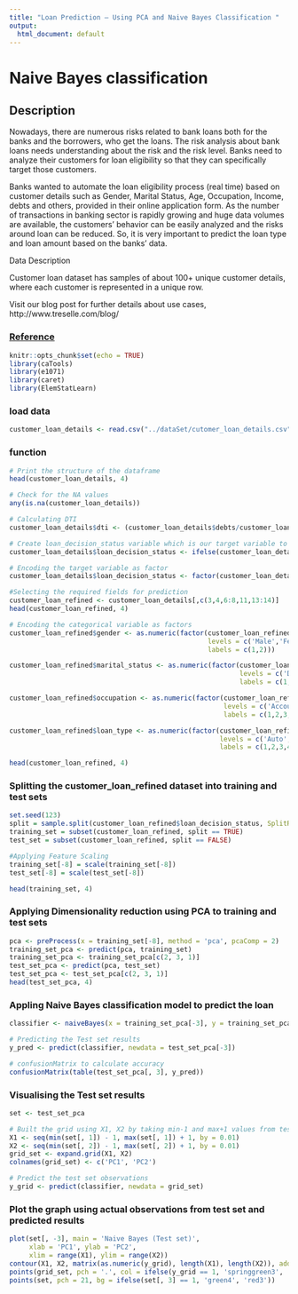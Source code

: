 ---
title: "Loan Prediction – Using PCA and Naive Bayes Classification "
output:
  html_document: default
---
Naive Bayes classification
==========================

Description 
-----------

Nowadays, there are numerous risks related to bank loans both for the banks and the borrowers, who get the loans. The risk analysis about bank loans needs understanding about the risk and the risk level. Banks need to analyze their customers for loan eligibility so that they can specifically target those customers. 

Banks wanted to automate the loan eligibility process (real time) based on customer details such as Gender, Marital Status, Age, Occupation, Income, debts and others, provided in their online application form. As the number of transactions in banking sector is rapidly growing and huge data volumes are available, the customers’ behavior can be easily analyzed and the risks around loan can be reduced. So, it is very important to predict the loan type and loan amount based on the banks’ data.

Data Description

Customer loan dataset has samples of about 100+ unique customer details, where each customer is represented in a unique row. 

Visit our blog post for further details about use cases, http://www.treselle.com/blog/


### **[Reference](https://github.com/treselle-systems/loan_prediction_using_PCA_and_naive_bayes_classification_with_R)**


```{r setup, include=FALSE}
knitr::opts_chunk$set(echo = TRUE)
library(caTools)
library(e1071)
library(caret)
library(ElemStatLearn)
```

### load data 
```{r}
customer_loan_details <- read.csv("../dataSet/cutomer_loan_details.csv", sep = ",")
```

### function 
```{r}
# Print the structure of the dataframe
head(customer_loan_details, 4)

# Check for the NA values
any(is.na(customer_loan_details))

# Calculating DTI
customer_loan_details$dti <- (customer_loan_details$debts/customer_loan_details$income)*100

# Create loan_decision_status variable which is our target variable to use for loan prediction
customer_loan_details$loan_decision_status <- ifelse(customer_loan_details$loan_decision_type == 'Denied', 0, 1)

# Encoding the target variable as factor
customer_loan_details$loan_decision_status <- factor(customer_loan_details$loan_decision_status, levels = c(0, 1))

#Selecting the required fields for prediction
customer_loan_refined <- customer_loan_details[,c(3,4,6:8,11,13:14)]
head(customer_loan_refined, 4)

# Encoding the categorical variable as factors
customer_loan_refined$gender <- as.numeric(factor(customer_loan_refined$gender,
                                                  levels = c('Male','Female'),
                                                  labels = c(1,2)))

customer_loan_refined$marital_status <- as.numeric(factor(customer_loan_refined$marital_status,
                                                          levels = c('Divorced','Married','Single'),
                                                          labels = c(1,2,3)))

customer_loan_refined$occupation <- as.numeric(factor(customer_loan_refined$occupation,
                                                      levels = c('Accout','Business','IT','Manager','NYPD'),
                                                      labels = c(1,2,3,4,5)))

customer_loan_refined$loan_type <- as.numeric(factor(customer_loan_refined$loan_type,
                                                     levels = c('Auto','Credit','Home','Personal'),
                                                     labels = c(1,2,3,4)))

head(customer_loan_refined, 4)
```

### Splitting the customer_loan_refined dataset into training and test sets
```{r}
set.seed(123)
split = sample.split(customer_loan_refined$loan_decision_status, SplitRatio = 0.70)
training_set = subset(customer_loan_refined, split == TRUE)
test_set = subset(customer_loan_refined, split == FALSE)

#Applying Feature Scaling
training_set[-8] = scale(training_set[-8])
test_set[-8] = scale(test_set[-8])

head(training_set, 4)
```


### Applying Dimensionality reduction using PCA to training and test sets
```{r}
pca <- preProcess(x = training_set[-8], method = 'pca', pcaComp = 2)
training_set_pca <- predict(pca, training_set)
training_set_pca <- training_set_pca[c(2, 3, 1)]
test_set_pca <- predict(pca, test_set)
test_set_pca <- test_set_pca[c(2, 3, 1)]
head(test_set_pca, 4)
```

### Appling Naive Bayes classification model to predict the loan
```{r, include=FALSE}
classifier <- naiveBayes(x = training_set_pca[-3], y = training_set_pca$loan_decision_status)

# Predicting the Test set results
y_pred <- predict(classifier, newdata = test_set_pca[-3])

# confusionMatrix to calculate accuracy
confusionMatrix(table(test_set_pca[, 3], y_pred))
```


### Visualising the Test set results
```{r}
set <- test_set_pca

# Built the grid using X1, X2 by taking min-1 and max+1 values from test set
X1 <- seq(min(set[, 1]) - 1, max(set[, 1]) + 1, by = 0.01)
X2 <- seq(min(set[, 2]) - 1, max(set[, 2]) + 1, by = 0.01)
grid_set <- expand.grid(X1, X2)
colnames(grid_set) <- c('PC1', 'PC2')

# Predict the test set observations 
y_grid <- predict(classifier, newdata = grid_set)
```


### Plot the graph using actual observations from test set and predicted results
```{r}
plot(set[, -3], main = 'Naive Bayes (Test set)',
     xlab = 'PC1', ylab = 'PC2',
     xlim = range(X1), ylim = range(X2))
contour(X1, X2, matrix(as.numeric(y_grid), length(X1), length(X2)), add = TRUE)
points(grid_set, pch = '.', col = ifelse(y_grid == 1, 'springgreen3', 'tomato'))
points(set, pch = 21, bg = ifelse(set[, 3] == 1, 'green4', 'red3'))
```